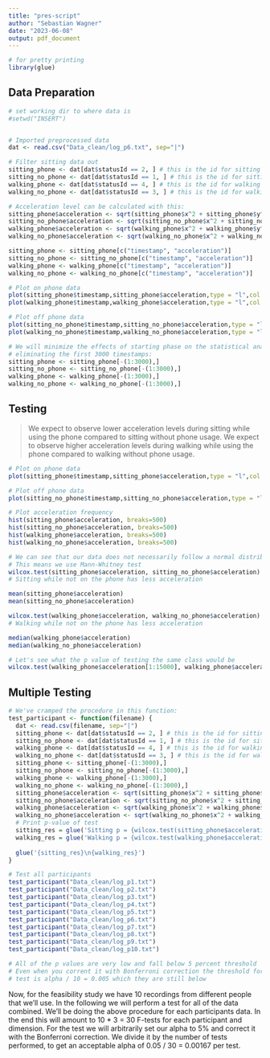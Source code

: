 ```yaml
---
title: "pres-script"
author: "Sebastian Wagner"
date: "2023-06-08"
output: pdf_document
---
```


```r
# for pretty printing
library(glue)

```

## Data Preparation

```r
# set working dir to where data is
#setwd("INSERT")


# Imported preprocessed data
dat <- read.csv("Data_clean/log_p6.txt", sep="|")

# Filter sitting data out
sitting_phone <- dat[dat$statusId == 2, ] # this is the id for sitting on phone
sitting_no_phone <- dat[dat$statusId == 1, ] # this is the id for sitting
walking_phone <- dat[dat$statusId == 4, ] # this is the id for walking on phone
walking_no_phone <- dat[dat$statusId == 3, ] # this is the id for walking

# Acceleration level can be calculated with this:
sitting_phone$acceleration <- sqrt(sitting_phone$x^2 + sitting_phone$y^2 + sitting_phone$z^2)
sitting_no_phone$acceleration <- sqrt(sitting_no_phone$x^2 + sitting_no_phone$y^2 + sitting_no_phone$z^2)
walking_phone$acceleration <- sqrt(walking_phone$x^2 + walking_phone$y^2 + walking_phone$z^2)
walking_no_phone$acceleration <- sqrt(walking_no_phone$x^2 + walking_no_phone$y^2 + walking_no_phone$z^2)

sitting_phone <- sitting_phone[c("timestamp", "acceleration")]
sitting_no_phone <- sitting_no_phone[c("timestamp", "acceleration")]
walking_phone <- walking_phone[c("timestamp", "acceleration")]
walking_no_phone <- walking_no_phone[c("timestamp", "acceleration")]

# Plot on phone data
plot(sitting_phone$timestamp,sitting_phone$acceleration,type = "l",col = 2,xlab = "Timestamp",ylab = "Acceleration sitting on phone")
plot(walking_phone$timestamp,walking_phone$acceleration,type = "l",col = 4,xlab = "Timestamp",ylab = "Acceleration walking on phone")

# Plot off phone data
plot(sitting_no_phone$timestamp,sitting_no_phone$acceleration,type = "l",col = 2,xlab = "Timestamp",ylab = "Acceleration walking not on phone")
plot(walking_no_phone$timestamp,walking_no_phone$acceleration,type = "l",col = 4,xlab = "Timestamp",ylab = "Acceleration sitting not on phone")

# We will minimize the effects of starting phase on the statistical analysis by
# eliminating the first 3000 timestamps:
sitting_phone <- sitting_phone[-(1:3000),]
sitting_no_phone <- sitting_no_phone[-(1:3000),]
walking_phone <- walking_phone[-(1:3000),]
walking_no_phone <- walking_no_phone[-(1:3000),]
```

## Testing

> We expect to observe lower acceleration levels during sitting while using the phone compared to sitting without phone usage.
> We expect to observe higher acceleration levels during walking while using the phone compared to walking without phone usage.

```r
# Plot on phone data
plot(sitting_phone$timestamp,sitting_phone$acceleration,type = "l",col = 2,xlab = "Timestamp",ylab = "Acceleration")

# Plot off phone data
plot(sitting_no_phone$timestamp,sitting_no_phone$acceleration,type = "l",col = 2,xlab = "Timestamp",ylab = "Acceleration no phone")

# Plot acceleration frequency
hist(sitting_phone$acceleration, breaks=500)
hist(sitting_no_phone$acceleration, breaks=500)
hist(walking_phone$acceleration, breaks=500)
hist(walking_no_phone$acceleration, breaks=500)

# We can see that our data does not necessarily follow a normal distribution
# This means we use Mann-Whitney test
wilcox.test(sitting_phone$acceleration, sitting_no_phone$acceleration)
# Sitting while not on the phone has less acceleration

mean(sitting_phone$acceleration)
mean(sitting_no_phone$acceleration)

wilcox.test(walking_phone$acceleration, walking_no_phone$acceleration)
# Walking while not on the phone has less acceleration

median(walking_phone$acceleration)
median(walking_no_phone$acceleration)

# Let's see what the p value of testing the same class would be
wilcox.test(walking_phone$acceleration[1:15000], walking_phone$acceleration[15000:30000])
```

## Multiple Testing

```r
# We've cramped the procedure in this function:
test_participant <- function(filename) {
  dat <- read.csv(filename, sep="|")
  sitting_phone <- dat[dat$statusId == 2, ] # this is the id for sitting on phone
  sitting_no_phone <- dat[dat$statusId == 1, ] # this is the id for sitting
  walking_phone <- dat[dat$statusId == 4, ] # this is the id for walking on phone
  walking_no_phone <- dat[dat$statusId == 3, ] # this is the id for walking
  sitting_phone <- sitting_phone[-(1:3000),]
  sitting_no_phone <- sitting_no_phone[-(1:3000),]
  walking_phone <- walking_phone[-(1:3000),]
  walking_no_phone <- walking_no_phone[-(1:3000),]
  sitting_phone$acceleration <- sqrt(sitting_phone$x^2 + sitting_phone$y^2 + sitting_phone$z^2)
  sitting_no_phone$acceleration <- sqrt(sitting_no_phone$x^2 + sitting_no_phone$y^2 + sitting_no_phone$z^2)
  walking_phone$acceleration <- sqrt(walking_phone$x^2 + walking_phone$y^2 + walking_phone$z^2)
  walking_no_phone$acceleration <- sqrt(walking_no_phone$x^2 + walking_no_phone$y^2 + walking_no_phone$z^2)
  # Print p-value of test
  sitting_res = glue('Sitting p = {wilcox.test(sitting_phone$acceleration, sitting_no_phone$acceleration)$p.value}')
  walking_res = glue('Walking p = {wilcox.test(walking_phone$acceleration, walking_no_phone$acceleration)$p.value}')
  
  glue('{sitting_res}\n{walking_res}')
}

# Test all participants
test_participant("Data_clean/log_p1.txt")
test_participant("Data_clean/log_p2.txt")
test_participant("Data_clean/log_p3.txt")
test_participant("Data_clean/log_p4.txt")
test_participant("Data_clean/log_p5.txt")
test_participant("Data_clean/log_p6.txt")
test_participant("Data_clean/log_p7.txt")
test_participant("Data_clean/log_p8.txt")
test_participant("Data_clean/log_p9.txt")
test_participant("Data_clean/log_p10.txt")

# All of the p values are very low and fall below 5 percent threshold
# Even when you corrent it with Bonferroni correction the threshold for each 
# test is alpha / 10 = 0.005 which they are still below

```


Now, for the feasibility study we have 10 recordings from different people that we'll use.
In the following we will perform a test for all of the data combined.
We'll be doing the above procedure for each participants data.
In the end this will amount to 10 * 3 = 30 F-tests for each participant and dimension.
For the test we will arbitrarily set our alpha to 5% and correct it with the Bonferroni correction.
We divide it by the number of tests performed, to get an acceptable alpha of 0.05 / 30 = 0.00167 per test.

